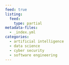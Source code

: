 ```yaml
---
feed: true
listing:
  feed:
    type: partial
metadata-files: 
  - _index.yml
categories:
  - artificial intelligence
  - data science
  - cyber security
  - software engineering
---
```


:::{#posts-listing}
:::